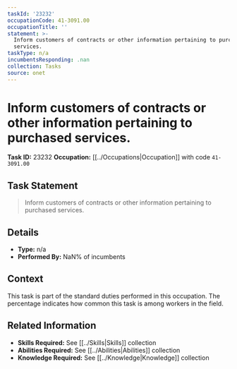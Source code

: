 ```yaml
---
taskId: '23232'
occupationCode: 41-3091.00
occupationTitle: ''
statement: >-
  Inform customers of contracts or other information pertaining to purchased
  services.
taskType: n/a
incumbentsResponding: .nan
collection: Tasks
source: onet
---
```

# Inform customers of contracts or other information pertaining to purchased services.

**Task ID:** 23232
**Occupation:** [[../Occupations|Occupation]] with code `41-3091.00`

## Task Statement

> Inform customers of contracts or other information pertaining to purchased services.

## Details

- **Type:** n/a
- **Performed By:** NaN% of incumbents

## Context

This task is part of the standard duties performed in this occupation. The percentage indicates how common this task is among workers in the field.

## Related Information

- **Skills Required:** See [[../Skills|Skills]] collection
- **Abilities Required:** See [[../Abilities|Abilities]] collection
- **Knowledge Required:** See [[../Knowledge|Knowledge]] collection
